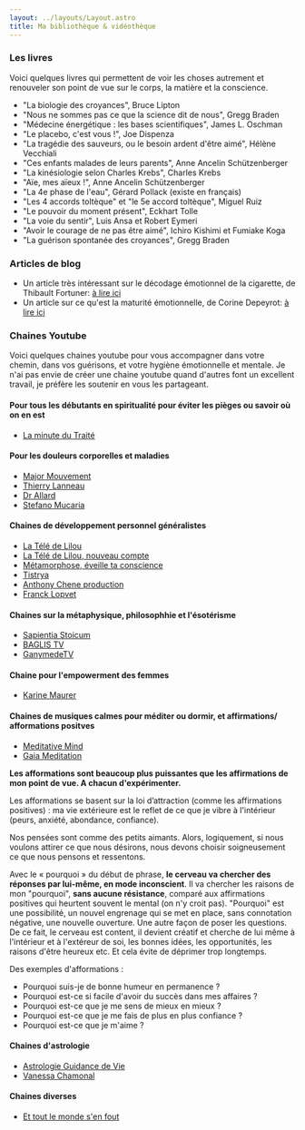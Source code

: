 ```yaml
---
layout: ../layouts/Layout.astro
title: Ma bibliothèque & vidéothèque
---
```


<Heading title="Ma bibliothèque & vidéothèque" />


### Les livres

Voici quelques livres qui permettent de voir les choses autrement et renouveler son point de vue sur le corps, la matière et la conscience.

- "La biologie des croyances", Bruce Lipton
- "Nous ne sommes pas ce que la science dit de nous", Gregg Braden
- "Médecine énergétique : les bases scientifiques", James L. Oschman
- "Le placebo, c'est vous !", Joe Dispenza
- "La tragédie des sauveurs, ou le besoin ardent d'être aimé", Hélène Vecchiali
- "Ces enfants malades de leurs parents", Anne Ancelin Schützenberger
- "La kinésiologie selon Charles Krebs", Charles Krebs
- "Aïe, mes aïeux !", Anne Ancelin Schützenberger
- "La 4e phase de l'eau", Gérard Pollack (existe en français)
- "Les 4 accords toltèque" et "le 5e accord toltèque", Miguel Ruiz
- "Le pouvoir du moment présent", Eckhart Tolle
- "La voie du sentir", Luis Ansa et Robert Eymeri
- "Avoir le courage de ne pas être aimé", Ichiro Kishimi et Fumiake Koga
- "La guérison spontanée des croyances", Gregg Braden

### Articles de blog

- Un article très intéressant sur le décodage émotionnel de la cigarette, de Thibault Fortuner: [à lire ici](https://www.thibaultfortuner.com/post/2016/12/09/r%C3%A9flexion-sur-la-cigarette)
- Un article sur ce qu'est la maturité émotionnelle, de Corine Depeyrot: [à lire ici](https://www.coachingaccompagnement.com/post/%C3%AAtes-vous-m%C3%BBrs-es-%C3%A9motionnellement-partie-1-la-gen%C3%A8se-de-la-limitation)

### Chaines Youtube

Voici quelques chaines youtube pour vous accompagner dans votre chemin, dans vos guérisons, et votre hygiène émotionnelle et mentale.
Je n'ai pas envie de créer une chaine youtube quand d'autres font un excellent travail, je préfère les soutenir en vous les partageant.

#### Pour tous les débutants en spiritualité pour éviter les pièges ou savoir où on en est
- [La minute du Traité](https://www.youtube.com/@laminutedutraite)

#### Pour les douleurs corporelles et maladies
  - [Major Mouvement](https://www.youtube.com/@MajorMouvement)
  - [Thierry Lanneau](https://www.youtube.com/@ThierryLanneau)
  - [Dr Allard](https://www.youtube.com/@DrAllardDecodageBiologique)
  - [Stefano Mucaria](https://www.youtube.com/@stefanomucaria)

#### Chaines de développement personnel généralistes
  - [La Télé de Lilou](https://www.youtube.com/@LateledeLilouTV)
  - [La Télé de Lilou, nouveau compte](https://www.youtube.com/@liloumacefr)
  - [Métamorphose, éveille ta conscience](https://www.youtube.com/@metamorphosepodcast)
  - [Tistrya](https://www.youtube.com/@Tistrya)
  - [Anthony Chene production](https://www.youtube.com/@AnthonyCheneProduction)
  - [Franck Lopvet](https://www.youtube.com/@FranckLopvet)

#### Chaines sur la métaphysique, philosophhie et l'ésotérisme
  - [Sapientia Stoicum](https://www.youtube.com/@sapientiastoicum)
  - [BAGLIS TV](https://www.youtube.com/@BAGLISTV-gp)
  - [GanymedeTV](https://www.youtube.com/@GanymedeTV)

#### Chaine pour l'empowerment des femmes
  - [Karine Maurer](https://www.youtube.com/@karinemaurer2610)

#### Chaines de musiques calmes pour méditer ou dormir, et affirmations/ afformations positves
  - [Meditative Mind](https://www.youtube.com/@meditativemind)
  - [Gaia Meditation](https://www.youtube.com/@GaiaMeditation)

__Les afformations sont beaucoup plus puissantes que les affirmations de mon point de vue. A chacun d'expérimenter.__

Les afformations se basent sur la loi d’attraction (comme les affirmations positives) : ma vie extérieure est le reflet de ce que je vibre à l'intérieur (peurs, anxiété, abondance, confiance).

Nos pensées sont comme des petits aimants. Alors, logiquement, si nous voulons attirer ce que nous désirons, nous devons choisir soigneusement ce que nous pensons et ressentons.

Avec le « pourquoi » du début de phrase, __le cerveau va chercher des réponses par lui-même, en mode inconscient__. Il va chercher les raisons de mon "pourquoi", __sans aucune résistance__, comparé aux affirmations positives qui heurtent souvent le mental (on n'y croit pas). "Pourquoi" est une possibilité, un nouvel engrenage qui se met en place, sans connotation négative, une nouvelle ouverture. Une autre façon de poser les questions. De ce fait, le cerveau est content, il devient créatif et cherche de lui même à l'intérieur et à l'extéreur de soi, les bonnes idées, les opportunités, les raisons d'être heureux etc. Et cela évite de déprimer trop longtemps.

Des exemples d'afformations :

- Pourquoi suis-je de bonne humeur en permanence ?
- Pourquoi est-ce si facile d'avoir du succès dans mes affaires ?
- Pourquoi est-ce que je me sens de mieux en mieux ?
- Pourquoi est-ce que je me fais de plus en plus confiance ?
- Pourquoi est-ce que je m'aime ?

#### Chaines d'astrologie
- [Astrologie Guidance de Vie](https://www.youtube.com/@astrologieguidancedevie)
- [Vanessa Chamonal](https://www.youtube.com/@vchamonal)

#### Chaines diverses
- [Et tout le monde s'en fout](https://www.youtube.com/@Ettoutlemondesenfout)
